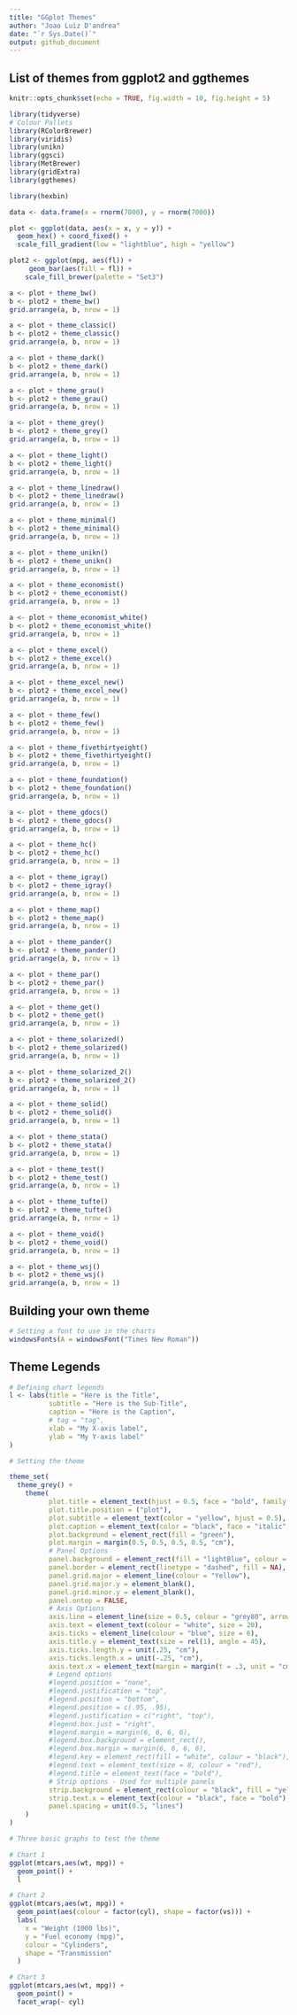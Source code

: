```yaml
---
title: "GGplot Themes"
author: "Joao Luiz D'andrea"
date: "`r Sys.Date()`"
output: github_document
---
```

## List of themes from ggplot2 and ggthemes

```r
knitr::opts_chunk$set(echo = TRUE, fig.width = 10, fig.height = 5)
```

```r
library(tidyverse)
# Colour Pallets
library(RColorBrewer)
library(viridis)
library(unikn)
library(ggsci)
library(MetBrewer)
library(gridExtra)
library(ggthemes)
```

```r
library(hexbin)

data <- data.frame(x = rnorm(7000), y = rnorm(7000))
```

```r
plot <- ggplot(data, aes(x = x, y = y)) +
  geom_hex() + coord_fixed() +
  scale_fill_gradient(low = "lightblue", high = "yellow")
```

```r
plot2 <- ggplot(mpg, aes(fl)) +
     geom_bar(aes(fill = fl)) + 
    scale_fill_brewer(palette = "Set3")
```

```r
a <- plot + theme_bw()
b <- plot2 + theme_bw()
grid.arrange(a, b, nrow = 1)
```

```r
a <- plot + theme_classic()
b <- plot2 + theme_classic()
grid.arrange(a, b, nrow = 1)
```

```r
a <- plot + theme_dark()
b <- plot2 + theme_dark()
grid.arrange(a, b, nrow = 1)
```

```r
a <- plot + theme_grau()
b <- plot2 + theme_grau()
grid.arrange(a, b, nrow = 1)
```

```r
a <- plot + theme_grey()
b <- plot2 + theme_grey()
grid.arrange(a, b, nrow = 1)
```

```r
a <- plot + theme_light()
b <- plot2 + theme_light()
grid.arrange(a, b, nrow = 1)
```

```r
a <- plot + theme_linedraw()
b <- plot2 + theme_linedraw()
grid.arrange(a, b, nrow = 1)
```

```r
a <- plot + theme_minimal()
b <- plot2 + theme_minimal()
grid.arrange(a, b, nrow = 1)
```

```r
a <- plot + theme_unikn()
b <- plot2 + theme_unikn()
grid.arrange(a, b, nrow = 1)
```

```r
a <- plot + theme_economist()
b <- plot2 + theme_economist()
grid.arrange(a, b, nrow = 1)
```

```r
a <- plot + theme_economist_white()
b <- plot2 + theme_economist_white()
grid.arrange(a, b, nrow = 1)
```

```r
a <- plot + theme_excel()
b <- plot2 + theme_excel()
grid.arrange(a, b, nrow = 1)
```

```r
a <- plot + theme_excel_new()
b <- plot2 + theme_excel_new()
grid.arrange(a, b, nrow = 1)
```

```r
a <- plot + theme_few()
b <- plot2 + theme_few()
grid.arrange(a, b, nrow = 1)
```

```r
a <- plot + theme_fivethirtyeight()
b <- plot2 + theme_fivethirtyeight()
grid.arrange(a, b, nrow = 1)
```

```r
a <- plot + theme_foundation()
b <- plot2 + theme_foundation()
grid.arrange(a, b, nrow = 1)
```

```r
a <- plot + theme_gdocs()
b <- plot2 + theme_gdocs()
grid.arrange(a, b, nrow = 1)
```

```r
a <- plot + theme_hc()
b <- plot2 + theme_hc()
grid.arrange(a, b, nrow = 1)
```

```r
a <- plot + theme_igray()
b <- plot2 + theme_igray()
grid.arrange(a, b, nrow = 1)
```

```r
a <- plot + theme_map()
b <- plot2 + theme_map()
grid.arrange(a, b, nrow = 1)
```

```r
a <- plot + theme_pander()
b <- plot2 + theme_pander()
grid.arrange(a, b, nrow = 1)
```

```r
a <- plot + theme_par()
b <- plot2 + theme_par()
grid.arrange(a, b, nrow = 1)
```

```r
a <- plot + theme_get()
b <- plot2 + theme_get()
grid.arrange(a, b, nrow = 1)
```

```r
a <- plot + theme_solarized()
b <- plot2 + theme_solarized()
grid.arrange(a, b, nrow = 1)
```

```r
a <- plot + theme_solarized_2()
b <- plot2 + theme_solarized_2()
grid.arrange(a, b, nrow = 1)
```

```r
a <- plot + theme_solid()
b <- plot2 + theme_solid()
grid.arrange(a, b, nrow = 1)
```

```r
a <- plot + theme_stata()
b <- plot2 + theme_stata()
grid.arrange(a, b, nrow = 1)
```

```r
a <- plot + theme_test()
b <- plot2 + theme_test()
grid.arrange(a, b, nrow = 1)
```

```r
a <- plot + theme_tufte()
b <- plot2 + theme_tufte()
grid.arrange(a, b, nrow = 1)
```

```r
a <- plot + theme_void()
b <- plot2 + theme_void()
grid.arrange(a, b, nrow = 1)
```

```r
a <- plot + theme_wsj()
b <- plot2 + theme_wsj()
grid.arrange(a, b, nrow = 1)
```

## Building your own theme

```r
# Setting a font to use in the charts
windowsFonts(A = windowsFont("Times New Roman"))
```

## Theme Legends
```r
# Defining chart legends
l <- labs(title = "Here is the Title",
          subtitle = "Here is the Sub-Title",
          caption = "Here is the Caption",
          # tag = "tag",
          xlab = "My X-axis label",
          ylab = "My Y-axis label"
)
```

```r
# Setting the theme

theme_set(
  theme_grey() +
    theme(
          plot.title = element_text(hjust = 0.5, face = "bold", family = "A" ),
          plot.title.position = ("plot"),
          plot.subtitle = element_text(color = "yellow", hjust = 0.5),
          plot.caption = element_text(color = "black", face = "italic", hjust = 0),
          plot.background = element_rect(fill = "green"),
          plot.margin = margin(0.5, 0.5, 0.5, 0.5, "cm"),
          # Panel Options
          panel.background = element_rect(fill = "lightBlue", colour = "White"),
          panel.border = element_rect(linetype = "dashed", fill = NA),
          panel.grid.major = element_line(colour = "Yellow"),
          panel.grid.major.y = element_blank(),
          panel.grid.minor.y = element_blank(),
          panel.ontop = FALSE,
          # Axis Options
          axis.line = element_line(size = 0.5, colour = "grey80", arrow = arrow()),
          axis.text = element_text(colour = "white", size = 20),
          axis.ticks = element_line(colour = "blue", size = 6),
          axis.title.y = element_text(size = rel(1), angle = 45),
          axis.ticks.length.y = unit(.25, "cm"),
          axis.ticks.length.x = unit(-.25, "cm"),
          axis.text.x = element_text(margin = margin(t = .3, unit = "cm")),
          # Legend options
          #legend.position = "none",
          #legend.justification = "top",
          #legend.position = "bottom",
          #legend.position = c(.95, .95),
          #legend.justification = c("right", "top"),
          #legend.box.just = "right",
          #legend.margin = margin(6, 6, 6, 6),
          #legend.box.background = element_rect(),
          #legend.box.margin = margin(6, 6, 6, 6),
          #legend.key = element_rect(fill = "white", colour = "black"),
          #legend.text = element_text(size = 8, colour = "red"),
          #legend.title = element_text(face = "bold"),
          # Strip options - Used for multiple panels
          strip.background = element_rect(colour = "black", fill = "yellow"),
          strip.text.x = element_text(colour = "black", face = "bold"),
          panel.spacing = unit(0.5, "lines")
    )
)
```

```r
# Three basic graphs to test the theme

# Chart 1
ggplot(mtcars,aes(wt, mpg)) +
  geom_point() +
  l

# Chart 2
ggplot(mtcars,aes(wt, mpg)) +
  geom_point(aes(colour = factor(cyl), shape = factor(vs))) +
  labs(
    x = "Weight (1000 lbs)",
    y = "Fuel economy (mpg)",
    colour = "Cylinders",
    shape = "Transmission"
  )

# Chart 3
ggplot(mtcars,aes(wt, mpg)) +
  geom_point() +
  facet_wrap(~ cyl)

```



